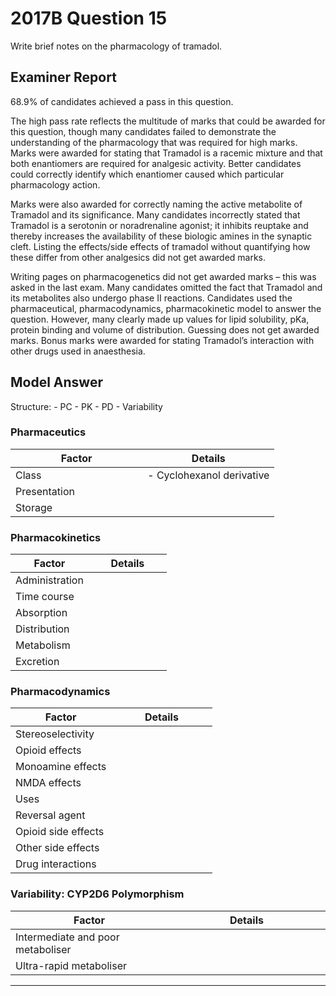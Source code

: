 # 2017B Question 15 

Write brief notes on the pharmacology of tramadol.


## Examiner Report

68.9% of candidates achieved a pass in this question.


The high pass rate reflects the multitude of marks that could be awarded for this question, though many candidates failed to demonstrate the understanding of the pharmacology that was required for high marks. Marks were awarded for stating that Tramadol is a racemic mixture and that both enantiomers are required for analgesic activity. Better candidates could correctly identify which enantiomer caused which particular pharmacology action.


Marks were also awarded for correctly naming the active metabolite of Tramadol and its significance. Many candidates incorrectly stated that Tramadol is a serotonin or noradrenaline agonist; it inhibits reuptake and thereby increases the availability of these biologic amines in the synaptic cleft. Listing the effects/side effects of tramadol without quantifying how these differ from other analgesics did not get awarded marks.


Writing pages on pharmacogenetics did not get awarded marks – this was asked in the last exam. Many candidates omitted the fact that Tramadol and its metabolites also undergo phase II reactions. Candidates used the pharmaceutical, pharmacodynamics, pharmacokinetic model to answer the question. However, many clearly made up values for lipid solubility, pKa, protein binding and volume of distribution. Guessing does not get awarded marks. Bonus marks were awarded for stating Tramadol’s interaction with other drugs used in anaesthesia.

## Model Answer

Structure:
- PC
- PK
- PD
- Variability

### Pharmaceutics


|Factor|Details|
| -- | -- |
|Class|- Cyclohexanol derivative|
|Presentation|<p>- Racemic mixture</p><p>- Aqueous solution in clear glass ampoule</p><p>- Tablet</p>|
|Storage|<p>- Room temperature</p><p>- Long shelf life</p>|

### Pharmacokinetics


|Factor|Details|
| -- | -- |
|Administration|<p>- 60mg tramadol equipotent to 10mg PO morphine, 3mg IV morphine</p><p>- PO: 50-100mg q6h or 1mg.kg^-1^ q6h in children</p><p>- IV: Same</p><p>- IM: Same</p>|
|Time course|<p>- PO peak: 2 hours</p><p>- PO duration: 6 hours</p>|
|Absorption|<p>- Oral bioav 80% (may increase with use)</p>|
|Distribution|<p>- Plasma protein binding 20%</p>|
|Metabolism|<p>- CYP2D6</p><p>- O-demethylation</p><p>- Activate metabolite M1 (O-desmethyltramadol) has 4x analgesic efficacy, 200x MOP affinity</p><p>- Parent and M1 undergo glucuronidation</p><p>- t1/2β 300 mins</p>|
|Excretion|<p>- Renal elimination of glucuronide metabolites</p>|

### Pharmacodynamics


|Factor|Details|
| -- | -- |
|Stereoselectivity|<p>- +Tramadol: Mu opioid partial agonist (i.e. ceiling effect), SRI</p><p>- -Tramadol: NRI</p><p>- +M1: Mu opioid agonist (4x tramadol), no SRI</p><p>- -M1: NRI</p><p>- Non-competitive NMDA antagonist</p>|
|Opioid effects|<p>- Cellular: ↓ cAMP, inhibit VDCC, ↑ K^+^ efflux</p><p>- Supraspinal: ↑ Descending modulation from peri-aqueductal grey matter etc.</p><p>- Spinal: ↓ Pre-synaptic release of glutamate, substance P</p>|
|Monoamine effects|<p>- NRI: ↑ NAd descending modulation of pre-synaptic 1o afferent nociceptors; ↓ afferents</p><p>- SRI: ↑ 5-HT descending modulation of same; ↑ and ↓ pain afferents</p>|
|NMDA effects|<p>- ↓ Post-synaptic activation at the dorsal horn</p><p>&emsp;- Short term: ↓ Excitability, ↓ wind-up</p><p>&emsp;- Long term: ↓ Synaptic reinforcement, ↓ long term potentiation</p>|
|Uses|<p>- Analgesia: Somatic, visceral, neuropathic</p><p>- ↓ Shivering</p>|
|Reversal agent|<p>- Naloxone 30% effective</p>|
|Opioid side effects|<p>- PONV (5HT reuptake inhibition; may antagonize ondansetron)</p><p>- Less euphoria, dysphoria, hallucination, tolerance, dependence</p><p>- Less CVS and resp depression, GIT stasis</p><p>- Less OIH</p>|
|Other side effects|<p>- ↓ Seizure threshold</p><p>- ↑ QTC → ↑ Risk TdP</p>|
|Drug interactions|<p>- Serotonin syndrome:</p><p>&emsp;- Tramadol + MAOi (or SSRI)</p><p>&emsp;- ↑ SNS, hyperreflexia, agitation, seizures</p><p>- Hypertensive crisis</p><p>&emsp;- Tramadol + indirect acting sympathomimetic e.g. Ephedrine</p>|

### Variability: CYP2D6 Polymorphism


|Factor|Details|
| -- | -- |
|Intermediate and poor metaboliser|<p>- Common in Hong Kong Chinese</p><p>- ↓ Analgesia, ↑ 5-HT effects</p>|
|Ultra-rapid metaboliser|<p>- Common in North Africans and Arabs</p><p>- ↑ Analgesia, ↑ toxicity e.g. Respiratory depression</p>|

 
--- 


